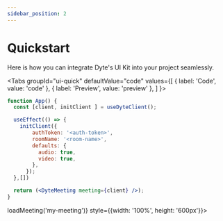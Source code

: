 ```yaml
---
sidebar_position: 2
---
```


# Quickstart

Here is how you can integrate Dyte's UI Kit into your project seamlessly.


<Tabs
  groupId="ui-quick"
  defaultValue="code"
  values={[
    { label: 'Code', value: 'code' },
    { label: 'Preview', value: 'preview' },
  ]
}>
<TabItem value="code">

```jsx
function App() {
  const [client, initClient ] = useDyteClient();

  useEffect(() => {
    initClient({
        authToken: '<auth-token>',
        roomName: '<room-name>',
        defaults: {
          audio: true,
          video: true,
        },
      });
  },[])

  return (<DyteMeeting meeting={client} />);
}
```

</TabItem>
<TabItem value="preview">
    <div ref={() => loadMeeting('my-meeting')} style={{width: '100%', height: '600px'}}>
      <dyte-meeting id="my-meeting" show-setup-screen="false"></dyte-meeting>
    </div>
</TabItem>
</Tabs>
